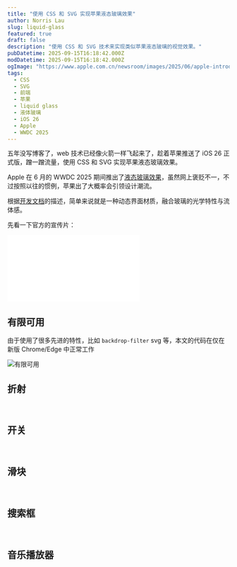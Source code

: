 ```yaml
---
title: "使用 CSS 和 SVG 实现苹果液态玻璃效果"
author: Norris Lau
slug: liquid-glass
featured: true
draft: false
description: "使用 CSS 和 SVG 技术来实现类似苹果液态玻璃的视觉效果。"
pubDatetime: 2025-09-15T16:18:42.000Z
modDatetime: 2025-09-15T16:18:42.000Z
ogImage: "https://www.apple.com.cn/newsroom/images/2025/06/apple-introduces-a-delightful-and-elegant-new-software-design/geo/Apple-WWDC25-Liquid-Glass-hero-250609_big.jpg.large_2x.jpg"
tags:
  - CSS
  - SVG
  - 前端
  - 苹果
  - liquid glass
  - 液体玻璃
  - iOS 26
  - Apple
  - WWDC 2025
---
```



五年没写博客了，web 技术已经像火箭一样飞起来了，趁着苹果推送了 iOS 26 正式版，蹭一蹭流量，使用 CSS 和 SVG 实现苹果液态玻璃效果。

Apple 在 6 月的 WWDC 2025 期间推出了[液态玻璃效果](https://www.apple.com.cn/newsroom/2025/06/apple-introduces-a-delightful-and-elegant-new-software-design/)，虽然网上褒贬不一，不过按照以往的惯例，苹果出了大概率会引领设计潮流。

根据[开发文档](https://developer.apple.com/documentation/TechnologyOverviews/adopting-liquid-glass)的描述，简单来说就是一种动态界面材质，融合玻璃的光学特性与流体感。

先看一下官方的宣传片：

<iframe
  class="aspect-video w-full"
  src="//player.bilibili.com/player.html?isOutside=true&aid=114655276042305&bvid=BV1MFT6zcErv&cid=30413095408&p=1"
  scrolling="no"
  border="0"
  frameborder="no"
  framespacing="0"
  allowfullscreen="true"
></iframe>

<br />

## 有限可用

由于使用了很多先进的特性，比如 `backdrop‑filter` svg 等，本文的代码在仅在新版 Chrome/Edge 中正常工作

![有限可用](https://developer.mozilla.org/zh-CN/docs/Glossary/Baseline/Compatibility/low.png)

## 折射

<MagnifyingGlass client:visible client:only="react" />

<br />

## 开关

<Switch client:visible client:only="react" />

<br />

## 滑块

<Slider client:visible client:only="react" />

<br />

## 搜索框

<Searchbox client:visible client:only="react" />

<br />

## 音乐播放器

<MixedUI client:visible client:only="react" />
